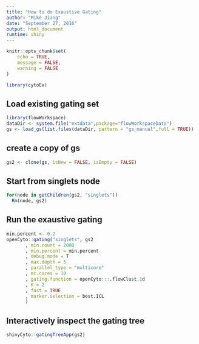 ```yaml
---
title: "How to do Exaustive Gating"
author: "Mike Jiang"
date: "September 27, 2016"
output: html_document
runtime: shiny
---
```


```r
knitr::opts_chunk$set(
	echo = TRUE,
	message = FALSE,
	warning = FALSE
)
```
```r
library(cytoEx)
```

## Load existing gating set
```r
library(flowWorkspace)
dataDir <- system.file("extdata",package="flowWorkspaceData")
gs <- load_gs(list.files(dataDir, pattern = "gs_manual",full = TRUE))
```

## create a copy of gs
```r
gs2 <- clone(gs, isNew = FALSE, isEmpty = FALSE)
```

## Start from singlets node
```r
for(node in getChildren(gs2, "singlets"))
  Rm(node, gs2)
```

## Run the exaustive gating
```r
min.percent <- 0.2
openCyto::gating("singlets", gs2
       , min.count = 2000
       , min.percent = min.percent
       , debug.mode = T
       , max.depth = 5
       , parallel_type = "multicore"
       , mc.cores = 10
       , gating.function = openCyto:::.flowClust.1d
       , K = 2
       , fast = TRUE
       , marker.selection = best.ICL
       )
```

## Interactively inspect the gating tree
```r
shinyCyto::gatingTreeApp(gs2)
```

